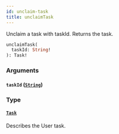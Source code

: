 ```yaml
---
id: unclaim-task
title: unclaimTask
---
```


Unclaim a task with taskId. Returns the task.

```graphql
unclaimTask(
  taskId: String!
): Task!

```

### Arguments

#### `taskId` ([`String`](/docs/apis-tools/tasklist-api/scalars/string))

### Type

#### [`Task`](/docs/apis-tools/tasklist-api/objects/task)

Describes the User task.
